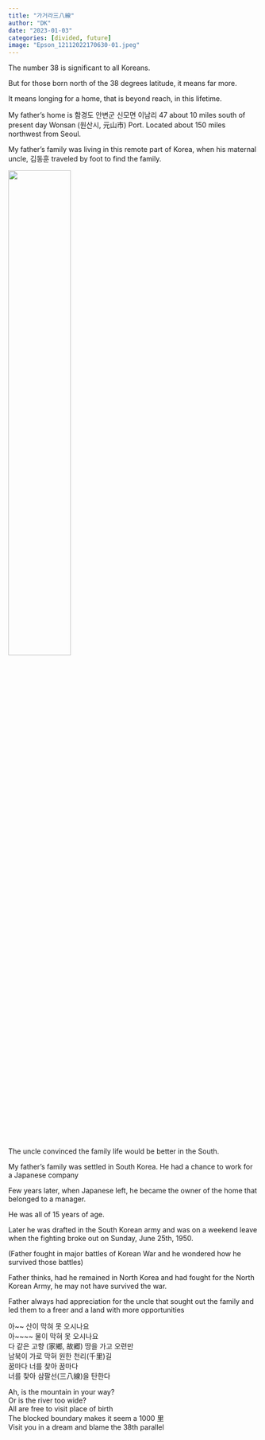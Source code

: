 ```yaml
---
title: "가거라三八線"
author: "DK"
date: "2023-01-03"
categories: [divided, future]
image: "Epson_12112022170630-01.jpeg"
---
```


The number 38 is significant to all Koreans.

But for those born north of the 38 degrees latitude, it means far more.

It means longing for a home, that is beyond reach, in this lifetime.

My father's home is 함경도 안변군 신모면 이남리 47 about 10 miles south of present day Wonsan (원산시, 元山市) Port.
Located about 150 miles northwest from Seoul.

My father's family was living in this remote part of Korea, when his maternal uncle, 김동훈 traveled by foot to find the family.

![](Epson_01022023180832-01.jpeg){width=50%}

The uncle convinced the family life would be better in the South.

My father's family was settled in South Korea. 
He had a chance to work for a Japanese company

Few years later, when Japanese left, he became the owner of the home that belonged to a manager.

He was all of 15 years of age.

Later he was drafted in the South Korean army and was on a weekend leave when the fighting broke out on Sunday, June 25th, 1950.

(Father fought in major battles of Korean War and he wondered how he survived those battles)

Father thinks, had he remained in North Korea and had fought for the North Korean Army, he may not have survived the war.

Father always had appreciation for the uncle that sought out the family and led them to a freer and a land with more opportunities

아~~ 산이 막혀 못 오시나요  
아~~~~ 물이 막혀 못 오시나요   
다 같은 고향 (家鄉, 故郷) 땅을 가고 오련만  
남북이 가로 막혀 원한 천리(千里)길   
꿈마다 너를 찾아 꿈마다   
너를 찾아 삼팔선(三八線)을 탄한다


Ah, is the mountain in your way?  
Or is the river too wide?  
All are free to visit place of birth  
The blocked boundary makes it seem a 1000 里  
Visit you in a dream and blame the 38th parallel



